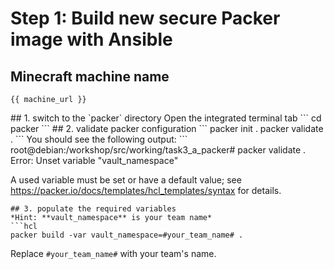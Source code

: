 # Step 1: Build new secure Packer image with Ansible

## **Minecraft machine name**
```
{{ machine_url }}
```
<Task id="packer_build">
## 1. switch to the `packer` directory
Open the integrated terminal tab
```
cd packer
```
## 2. validate packer configuration
```
packer init .
packer validate .
```
You should see the following output:
```
root@debian:/workshop/src/working/task3_a_packer# packer validate .
Error: Unset variable "vault_namespace"

A used variable must be set or have a default value; see
https://packer.io/docs/templates/hcl_templates/syntax for details.
```
## 3. populate the required variables
*Hint: **vault_namespace** is your team name*
```hcl
packer build -var vault_namespace=#your_team_name# .
```
Replace `#your_team_name#` with your team's name.
</Task>

